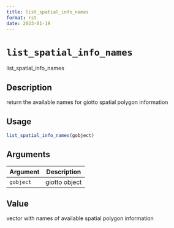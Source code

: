 ```yaml
--- 
title: list_spatial_info_names 
format: rst 
date: 2023-01-19 
--- 
```

# `list_spatial_info_names`

list_spatial_info_names


## Description

return the available names for giotto spatial polygon information


## Usage

```r
list_spatial_info_names(gobject)
```


## Arguments

Argument      |Description
------------- |----------------
`gobject`     |     giotto object


## Value

vector with names of available spatial polygon information


